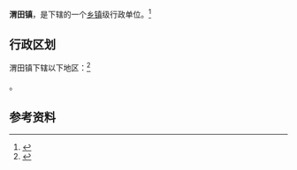 {{中国乡级行政区|35/07/24/102/000}}

'''渭田镇'''，是{{PRC admin/fullname|35/07/24/102/000|3}}下辖的一个[[乡镇|乡镇]]级行政单位。<ref>{{PRC admin/ref sgc|{{PRC admin/parent|35/07/24/102/000}}}}</ref>

== 行政区划 ==

渭田镇下辖以下地区：<ref>{{PRC admin/ref sgc|35/07/24/102/000}}</ref>

{{PRC admin/children|35/07/24/102/000}}。

== 参考资料 ==

{{reflist}}

{{行政区划小作品}}
{{PRC admin/navcat|35/07/24/102/000}}